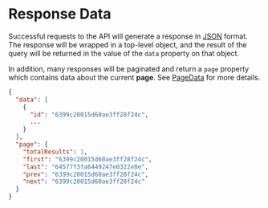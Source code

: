 # Response Data

Successful requests to the API will generate a response in [JSON](https://developer.mozilla.org/en-US/docs/Web/JavaScript/Reference/Global_Objects/JSON) format. The response will be wrapped in a top-level object, and the result of the query will be returned in the value of the `data` property on that object.

In addition, many responses will be paginated and return a `page` property which contains data about the current **page**. See [PageData](/entities/pageData) for more details.

```json filename="Example Response"
{
  "data": [
    {
      "id": "6399c20015d60ae3ff28f24c",
      ...
    }
  ],
  "page": {
    "totalResults": 1,
    "first": "6399c20015d60ae3ff28f24c",
    "last": "64577f3fa6449247e0322e8e",
    "prev": "6399c20015d60ae3ff28f24c",
    "next": "6399c20015d60ae3ff28f24c"
  }
}
```
